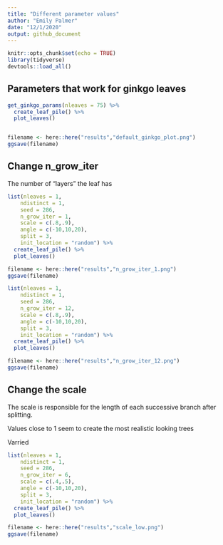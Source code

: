 ```yaml
---
title: "Different parameter values"
author: "Emily Palmer"
date: "12/1/2020"
output: github_document
---
```


```r
knitr::opts_chunk$set(echo = TRUE)
library(tidyverse)
devtools::load_all()
```

## Parameters that work for ginkgo leaves

```r
get_ginkgo_params(nleaves = 75) %>% 
  create_leaf_pile() %>% 
  plot_leaves()


filename <- here::here("results","default_ginkgo_plot.png")
ggsave(filename)
```

## Change n_grow_iter

The number of "layers" the leaf has 

```r
list(nleaves = 1,
    ndistinct = 1,
    seed = 286,
    n_grow_iter = 1,
    scale = c(.8,.9),
    angle = c(-10,10,20),
    split = 3,
    init_location = "random") %>% 
  create_leaf_pile() %>% 
  plot_leaves()

filename <- here::here("results","n_grow_iter_1.png")
ggsave(filename)

list(nleaves = 1,
    ndistinct = 1,
    seed = 286,
    n_grow_iter = 12,
    scale = c(.8,.9),
    angle = c(-10,10,20),
    split = 3,
    init_location = "random") %>% 
  create_leaf_pile() %>% 
  plot_leaves()

filename <- here::here("results","n_grow_iter_12.png")
ggsave(filename)

```

## Change the scale 

The scale is responsible for the length of each successive branch after splitting. 

Values close to 1 seem to create the most realistic looking trees

Varried

```r
list(nleaves = 1,
    ndistinct = 1,
    seed = 286,
    n_grow_iter = 6,
    scale = c(.4,.5),
    angle = c(-10,10,20),
    split = 3,
    init_location = "random") %>% 
  create_leaf_pile() %>% 
  plot_leaves()

filename <- here::here("results","scale_low.png")
ggsave(filename)
```

